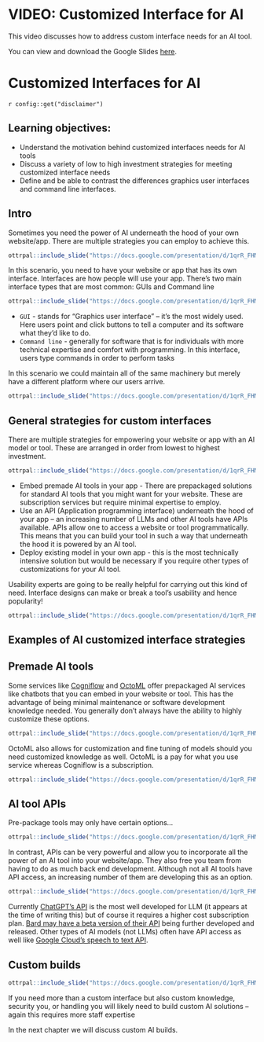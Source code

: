 # VIDEO: Customized Interface for AI

This video discusses how to address custom interface needs for an AI tool.

<!-- <iframe width="560" height="315" src="https://www.youtube-nocookie.com/embed/ID" title="YouTube video player" frameborder="0" allow="accelerometer; autoplay; clipboard-write; encrypted-media; gyroscope; picture-in-picture" allowfullscreen></iframe> -->

You can view and download the Google Slides [here](https://docs.google.com/presentation/d/1qrR_FHMrYr4ZUgghC5FE4sJ107uv7QPisyGPTPI4I1g/edit).

# Customized Interfaces for AI

<div class = disclaimer>
`r config::get("disclaimer")`
</div>

## Learning objectives:

- Understand the motivation behind customized interfaces needs for AI tools
- Discuss a variety of low to high investment strategies for meeting customized interface needs
- Define and be able to contrast the differences graphics user interfaces and command line interfaces.

## Intro

Sometimes you need the power of AI underneath the hood of your own website/app. There are multiple strategies you can employ to achieve this.

```r
ottrpal::include_slide("https://docs.google.com/presentation/d/1qrR_FHMrYr4ZUgghC5FE4sJ107uv7QPisyGPTPI4I1g/edit#slide=id.g2a0db34665a_0_6")
```

In this scenario, you need to have your website or app that has its own interface. Interfaces are how people will use your app. There's two main interface types that are most common: GUIs and Command line

```r
ottrpal::include_slide("https://docs.google.com/presentation/d/1qrR_FHMrYr4ZUgghC5FE4sJ107uv7QPisyGPTPI4I1g/edit#slide=id.g2a672011b50_0_4")
```
- `GUI` - stands for "Graphics user interface" -- it's the most widely used. Here users point and click buttons to tell a computer and its software what they'd like to do.
- `Command line` - generally for software that is for individuals with more technical expertise and comfort with programming. In this interface, users type commands in order to perform tasks

In this scenario we could maintain all of the same machinery but merely have a different platform where our users arrive.

```r
ottrpal::include_slide("https://docs.google.com/presentation/d/1qrR_FHMrYr4ZUgghC5FE4sJ107uv7QPisyGPTPI4I1g/edit#slide=id.g2a672011b50_0_519")
```

## General strategies for custom interfaces

There are multiple strategies for empowering your website or app with an AI model or tool. These are arranged in order from lowest to highest investment.

```r
ottrpal::include_slide("https://docs.google.com/presentation/d/1qrR_FHMrYr4ZUgghC5FE4sJ107uv7QPisyGPTPI4I1g/edit#slide=id.g2a672011b50_0_165")
```

- Embed premade AI tools in your app - There are prepackaged solutions for standard AI tools that you might want for your website. These are subscription services but require minimal expertise to employ.
- Use an API (Application programming interface) underneath the hood of your app -- an increasing number of LLMs and other AI tools have APIs available. APIs allow one to access a website or tool programmatically. This means that you can build your tool in such a way that underneath the hood it is powered by an AI tool.
- Deploy existing model in your own app - this is the most technically intensive solution but would be necessary if you require other types of customizations for your AI tool.

Usability experts are going to be really helpful for carrying out this kind of need. Interface designs can make or break a tool’s usability and hence popularity!


```r
ottrpal::include_slide("https://docs.google.com/presentation/d/1qrR_FHMrYr4ZUgghC5FE4sJ107uv7QPisyGPTPI4I1g/edit#slide=id.g2a6bf36de90_0_0")
```

## Examples of AI customized interface strategies

## Premade AI tools

Some services like [Cogniflow](https://www.cogniflow.ai/ai-playground) and [OctoML](https://octoml.ai/) offer prepackaged AI services like chatbots that you can embed in your website or tool. This has the advantage of being minimal maintenance or software development knowledge needed. You generally don't always have the ability to highly customize these options.

```r
ottrpal::include_slide("https://docs.google.com/presentation/d/1qrR_FHMrYr4ZUgghC5FE4sJ107uv7QPisyGPTPI4I1g/edit#slide=id.g2a672011b50_0_328")
```

OctoML also allows for customization and fine tuning of models should you need customized knowledge as well. OctoML is a pay for what you use service whereas Cogniflow is a subscription.

```r
ottrpal::include_slide("https://docs.google.com/presentation/d/1qrR_FHMrYr4ZUgghC5FE4sJ107uv7QPisyGPTPI4I1g/edit#slide=id.g2a672011b50_0_328")
```

## AI tool APIs

Pre-package tools may only have certain options…

```r
ottrpal::include_slide("https://docs.google.com/presentation/d/1qrR_FHMrYr4ZUgghC5FE4sJ107uv7QPisyGPTPI4I1g/edit#slide=id.g2a672011b50_0_511")
```

In contrast, APIs can be very powerful and allow you to incorporate all the power of an AI tool into your website/app. They also free you team from having to do as much back end development. Although not all AI tools have API access, an increasing number of them are developing this as an option.

```r
ottrpal::include_slide("https://docs.google.com/presentation/d/1qrR_FHMrYr4ZUgghC5FE4sJ107uv7QPisyGPTPI4I1g/edit#slide=id.g2a672011b50_0_336")
```

Currently [ChatGPT's API](https://openai.com/pricing) is the most well developed for LLM (it appears at the time of writing this) but of course it requires a higher cost subscription plan. [Bard may have a beta version of their API](https://medium.com/@novita_ai/how-to-use-google-bard-api-57a14d95bfa3) being further developed and released. Other types of AI models (not LLMs) often have API access as well like [Google Cloud's speech to text API](https://cloud.google.com/speech-to-text).

## Custom builds

```r
ottrpal::include_slide("https://docs.google.com/presentation/d/1qrR_FHMrYr4ZUgghC5FE4sJ107uv7QPisyGPTPI4I1g/edit#slide=id.g2a672011b50_0_515")
```

If you need more than a custom interface but also custom knowledge, security you, or handling you will likely need to build custom AI solutions – again this requires more staff expertise

In the next chapter we will discuss custom AI builds.
